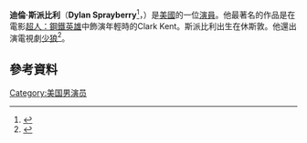 {{Infobox person
| name = Dylan Sprayberry
| image = Dylan Sprayberry 2 SDCC 2014.jpg
| alt =
| caption = 
| birth_name = Dylan Muse Sprayberry
| birth_date = {{Birth date and age|mf=yes|1998|7|7}}
| birth_place = 美國[[休斯敦|休斯敦]]
| residence = 美國[[洛杉磯|洛杉磯]]
| education = Brighton Hall
| other_names =
| occupation = 演員，音樂人
| years_active = 2007–現在
| net_worth =
| parents =
| relatives = {{unbulleted list|Ellery Sprayberry (sister)}}
| known_for = 
}}
'''迪倫·斯派比利'''（'''Dylan Sprayberry'''<ref>{{Cite web |url=http://www.teenink.com/nonfiction/celebrity_interviews/article/453899/Actor-Dylan-Sprayberry/ |title=存档副本 |accessdate=2016-05-01 |archive-date=2015-09-24 |archive-url=https://web.archive.org/web/20150924113846/http://www.teenink.com/nonfiction/celebrity_interviews/article/453899/Actor-Dylan-Sprayberry/ |dead-url=no }}</ref>，{{bd|1998年|7月7日}}）是[[美國|美國]]的一位[[演員|演員]]。他最著名的作品是在電影[[超人：鋼鐵英雄|超人：鋼鐵英雄]]中飾演年輕時的Clark Kent。斯派比利出生在休斯敦。他還出演電視劇[[少狼_(電視劇)|少狼]]<ref>{{cite news | url=http://www.hollywoodreporter.com/live-feed/teen-wolf-books-man-steel-676806 | work=The Hollywood Reporter | title='Teen Wolf' Books 'Man of Steel' Alum for Season Four | date=February 3, 2014 | accessdate=2016-05-01 | archive-date=2016-03-16 | archive-url=https://web.archive.org/web/20160316235526/http://www.hollywoodreporter.com/live-feed/teen-wolf-books-man-steel-676806 | dead-url=no }}</ref>。
==參考資料==
{{reflist}}
[[Category:美国男演员|Category:美国男演员]]